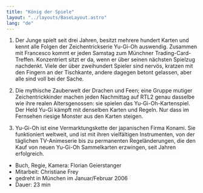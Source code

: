 ```yaml
---
title: "König der Spiele"
layout: "../layouts/BaseLayout.astro"
lang: "de"
---
```


1. Der Junge spielt seit drei Jahren, besitzt mehrere hundert Karten und kennt alle Folgen der Zeichentrickserie Yu-Gi-Oh auswendig. Zusammen mit Francesco kommt er jeden Samstag zum Münchner Trading-Card-Treffen. Konzentriert sitzt er da, wenn er über seinen nächsten Spielzug nachdenkt. Viele der über zweihundert Spieler sind nervös, kratzen mit den Fingern an der Tischkante, andere dagegen betont gelassen, aber alle sind voll bei der Sache.

2. Die mythische Zauberwelt der Drachen und Feen; eine Gruppe mutiger Zeichentrickkinder machen jeden Nachmittag auf RTL2 genau dasselbe wie ihre realen Altersgenossen: sie spielen das Yu-Gi-Oh-Kartenspiel. Der Held Yu-Gi kämpft mit denselben Karten und Regeln. Nur dass im Fernsehen riesige Monster aus den Karten steigen.

3. Yu-Gi-Oh ist eine Vermarktungskette der japanischen Firma Konami. Sie funktioniert weltweit, und ist mit ihren vielfältigen Instrumenten, von der täglichen TV-Animeserie bis zu permanenten Regeländerungen, die den Kauf von neuen Yu-Gi-Oh Sammelkarten erzwingen, seit Jahren erfolgreich.

- Buch, Regie, Kamera: Florian Geierstanger
- Mitarbeit: Christiane Frey
- gedreht in München im Januar/Februar 2006
- Dauer: 23 min
